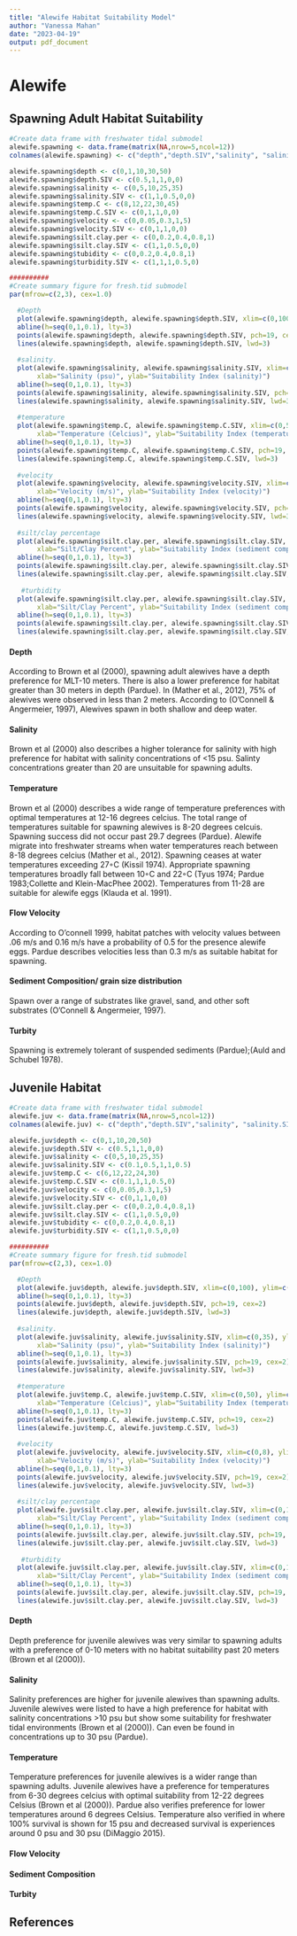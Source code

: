```yaml
---
title: "Alewife Habitat Suitability Model"
author: "Vanessa Mahan"
date: "2023-04-19"
output: pdf_document
---
```

# Alewife

## Spawning Adult Habitat Suitability

```r
#Create data frame with freshwater tidal submodel
alewife.spawning <- data.frame(matrix(NA,nrow=5,ncol=12))
colnames(alewife.spawning) <- c("depth","depth.SIV","salinity", "salinity.SIV", "temp.C", "temp.C.SIV","velocity","velocity.SIV","silt.clay.per","silt.clay.SIV","tubidity","turbidity.SIV")

alewife.spawning$depth <- c(0,1,10,30,50)
alewife.spawning$depth.SIV <- c(0.5,1,1,0,0)
alewife.spawning$salinity <- c(0,5,10,25,35)
alewife.spawning$salinity.SIV <- c(1,1,0.5,0,0)
alewife.spawning$temp.C <- c(8,12,22,30,45)
alewife.spawning$temp.C.SIV <- c(0,1,1,0,0)
alewife.spawning$velocity <- c(0,0.05,0.3,1,5)
alewife.spawning$velocity.SIV <- c(0,1,1,0,0)
alewife.spawning$silt.clay.per <- c(0,0.2,0.4,0.8,1)
alewife.spawning$silt.clay.SIV <- c(1,1,0.5,0,0)
alewife.spawning$tubidity <- c(0,0.2,0.4,0.8,1)
alewife.spawning$turbidity.SIV <- c(1,1,1,0.5,0)

##########
#Create summary figure for fresh.tid submodel
par(mfrow=c(2,3), cex=1.0)

  #Depth
  plot(alewife.spawning$depth, alewife.spawning$depth.SIV, xlim=c(0,100), ylim=c(0,1), type="l", xlab="Depth (meters)", ylab="Suitability Index (depth)")
  abline(h=seq(0,1,0.1), lty=3)
  points(alewife.spawning$depth, alewife.spawning$depth.SIV, pch=19, cex=2)
  lines(alewife.spawning$depth, alewife.spawning$depth.SIV, lwd=3)
  
  #salinity.
  plot(alewife.spawning$salinity, alewife.spawning$salinity.SIV, xlim=c(0,35), ylim=c(0,1), type="l",
       xlab="Salinity (psu)", ylab="Suitability Index (salinity)")
  abline(h=seq(0,1,0.1), lty=3)
  points(alewife.spawning$salinity, alewife.spawning$salinity.SIV, pch=19, cex=2)
  lines(alewife.spawning$salinity, alewife.spawning$salinity.SIV, lwd=3)
  
  #temperature
  plot(alewife.spawning$temp.C, alewife.spawning$temp.C.SIV, xlim=c(0,50), ylim=c(0,1), type="l",
       xlab="Temperature (Celcius)", ylab="Suitability Index (temperature)")
  abline(h=seq(0,1,0.1), lty=3)
  points(alewife.spawning$temp.C, alewife.spawning$temp.C.SIV, pch=19, cex=2)
  lines(alewife.spawning$temp.C, alewife.spawning$temp.C.SIV, lwd=3)
  
  #velocity
  plot(alewife.spawning$velocity, alewife.spawning$velocity.SIV, xlim=c(0,8), ylim=c(0,1), type="l",
       xlab="Velocity (m/s)", ylab="Suitability Index (velocity)")
  abline(h=seq(0,1,0.1), lty=3)
  points(alewife.spawning$velocity, alewife.spawning$velocity.SIV, pch=19, cex=2)
  lines(alewife.spawning$velocity, alewife.spawning$velocity.SIV, lwd=3)
  
  #silt/clay percentage
  plot(alewife.spawning$silt.clay.per, alewife.spawning$silt.clay.SIV, xlim=c(0,1), ylim=c(0,1), type="l",
       xlab="Silt/Clay Percent", ylab="Suitability Index (sediment composition)")
  abline(h=seq(0,1,0.1), lty=3)
  points(alewife.spawning$silt.clay.per, alewife.spawning$silt.clay.SIV, pch=19, cex=2)
  lines(alewife.spawning$silt.clay.per, alewife.spawning$silt.clay.SIV, lwd=3)
  
   #turbidity
  plot(alewife.spawning$silt.clay.per, alewife.spawning$silt.clay.SIV, xlim=c(0,1), ylim=c(0,1), type="l",
       xlab="Silt/Clay Percent", ylab="Suitability Index (sediment composition)")
  abline(h=seq(0,1,0.1), lty=3)
  points(alewife.spawning$silt.clay.per, alewife.spawning$silt.clay.SIV, pch=19, cex=2)
  lines(alewife.spawning$silt.clay.per, alewife.spawning$silt.clay.SIV, lwd=3)
```

#### Depth

According to Brown et al (2000), spawning adult alewives have a depth preference for MLT-10 meters. There is also a lower preference for habitat greater than 30 meters in depth (Pardue). In (Mather et al., 2012), 75% of alewives were observed in less than 2 meters. According to (O’Connell & Angermeier, 1997), Alewives spawn in both shallow and deep water.

#### Salinity
Brown et al (2000) also describes a higher tolerance for salinity with high preference for habitat with salinity concentrations of <15 psu. Salinty concentrations greater than 20 are unsuitable for spawning adults.

#### Temperature
Brown et al (2000) describes a wide range of temperature preferences with optimal temperatures at 12-16 degrees celcius. The total range of temperatures suitable for spawning alewives is 8-20 degrees celcuis. Spawning success did not occur past 29.7 degrees (Pardue). Alewife migrate into freshwater streams when water temperatures reach between 8-18 degrees celcius (Mather et al., 2012). Spawning ceases at water temperatures exceeding 27◦C (Kissil 1974). Appropriate spawning temperatures broadly fall between 10◦C and 22◦C (Tyus 1974; Pardue 1983;Collette  and  Klein-MacPhee  2002). Temperatures from 11-28 are suitable for alewife eggs (Klauda et al. 1991).

#### Flow Velocity
According to O'connell 1999, habitat patches with velocity values between .06 m/s and 0.16 m/s have a probability of 0.5 for the presence alewife eggs. Pardue describes velocities less than 0.3 m/s as suitable habitat for spawning.

#### Sediment Composition/ grain size distribution
Spawn over a range of substrates like gravel, sand, and other soft substrates (O’Connell & Angermeier, 1997).

#### Turbity 
Spawning is extremely tolerant of suspended sediments (Pardue);(Auld and Schubel 1978).

## Juvenile Habitat
```r
#Create data frame with freshwater tidal submodel
alewife.juv <- data.frame(matrix(NA,nrow=5,ncol=12))
colnames(alewife.juv) <- c("depth","depth.SIV","salinity", "salinity.SIV", "temp.C", "temp.C.SIV","velocity","velocity.SIV","silt.clay.per","silt.clay.SIV","tubidity","turbidity.SIV")

alewife.juv$depth <- c(0,1,10,20,50)
alewife.juv$depth.SIV <- c(0.5,1,1,0,0)
alewife.juv$salinity <- c(0,5,10,25,35)
alewife.juv$salinity.SIV <- c(0.1,0.5,1,1,0.5)
alewife.juv$temp.C <- c(6,12,22,24,30)
alewife.juv$temp.C.SIV <- c(0.1,1,1,0.5,0)
alewife.juv$velocity <- c(0,0.05,0.3,1,5)
alewife.juv$velocity.SIV <- c(0,1,1,0,0)
alewife.juv$silt.clay.per <- c(0,0.2,0.4,0.8,1)
alewife.juv$silt.clay.SIV <- c(1,1,0.5,0,0)
alewife.juv$tubidity <- c(0,0.2,0.4,0.8,1)
alewife.juv$turbidity.SIV <- c(1,1,0.5,0,0)

##########
#Create summary figure for fresh.tid submodel
par(mfrow=c(2,3), cex=1.0)

  #Depth
  plot(alewife.juv$depth, alewife.juv$depth.SIV, xlim=c(0,100), ylim=c(0,1), type="l", xlab="Depth (meters)", ylab="Suitability Index (depth)")
  abline(h=seq(0,1,0.1), lty=3)
  points(alewife.juv$depth, alewife.juv$depth.SIV, pch=19, cex=2)
  lines(alewife.juv$depth, alewife.juv$depth.SIV, lwd=3)
  
  #salinity.
  plot(alewife.juv$salinity, alewife.juv$salinity.SIV, xlim=c(0,35), ylim=c(0,1), type="l",
       xlab="Salinity (psu)", ylab="Suitability Index (salinity)")
  abline(h=seq(0,1,0.1), lty=3)
  points(alewife.juv$salinity, alewife.juv$salinity.SIV, pch=19, cex=2)
  lines(alewife.juv$salinity, alewife.juv$salinity.SIV, lwd=3)
  
  #temperature
  plot(alewife.juv$temp.C, alewife.juv$temp.C.SIV, xlim=c(0,50), ylim=c(0,1), type="l",
       xlab="Temperature (Celcius)", ylab="Suitability Index (temperature)")
  abline(h=seq(0,1,0.1), lty=3)
  points(alewife.juv$temp.C, alewife.juv$temp.C.SIV, pch=19, cex=2)
  lines(alewife.juv$temp.C, alewife.juv$temp.C.SIV, lwd=3)
  
  #velocity
  plot(alewife.juv$velocity, alewife.juv$velocity.SIV, xlim=c(0,8), ylim=c(0,1), type="l",
       xlab="Velocity (m/s)", ylab="Suitability Index (velocity)")
  abline(h=seq(0,1,0.1), lty=3)
  points(alewife.juv$velocity, alewife.juv$velocity.SIV, pch=19, cex=2)
  lines(alewife.juv$velocity, alewife.juv$velocity.SIV, lwd=3)
  
  #silt/clay percentage
  plot(alewife.juv$silt.clay.per, alewife.juv$silt.clay.SIV, xlim=c(0,1), ylim=c(0,1), type="l",
       xlab="Silt/Clay Percent", ylab="Suitability Index (sediment composition)")
  abline(h=seq(0,1,0.1), lty=3)
  points(alewife.juv$silt.clay.per, alewife.juv$silt.clay.SIV, pch=19, cex=2)
  lines(alewife.juv$silt.clay.per, alewife.juv$silt.clay.SIV, lwd=3)
  
   #turbidity
  plot(alewife.juv$silt.clay.per, alewife.juv$silt.clay.SIV, xlim=c(0,1), ylim=c(0,1), type="l",
       xlab="Silt/Clay Percent", ylab="Suitability Index (sediment composition)")
  abline(h=seq(0,1,0.1), lty=3)
  points(alewife.juv$silt.clay.per, alewife.juv$silt.clay.SIV, pch=19, cex=2)
  lines(alewife.juv$silt.clay.per, alewife.juv$silt.clay.SIV, lwd=3)
```

#### Depth
Depth preference for juvenile alewives was very similar to spawning adults with a preference of 0-10 meters with no habitat suitability past 20 meters (Brown et al (2000)).

#### Salinity
Salinity preferences are higher for juvenile alewives than spawning adults. Juvenile alewives were listed to have a high preference for habitat with salinity concentrations >10 psu but show some suitability for freshwater tidal environments (Brown et al (2000)). Can even be found in concentrations up to 30 psu (Pardue).

#### Temperature
Temperature preferences for juvenile alewives is a wider range than spawning adults. Juvenile alewives have a preference for temperatures from 6-30 degrees celcius with optimal suitability from 12-22 degrees Celsius (Brown et al (2000)). Pardue also verifies preference for lower temperatures around 6 degrees Celsius. Temperature also verified in where 100% survival is shown for 15 psu and decreased survival is experiences around 0 psu and 30 psu (DiMaggio 2015).

#### Flow Velocity

#### Sediment Composition

#### Turbity 

## References
